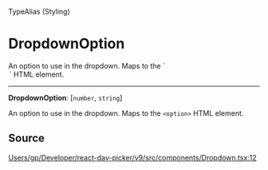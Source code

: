 <SectionTitle>TypeAlias (Styling)</SectionTitle>

# DropdownOption

<Description>
An option to use in the dropdown. Maps to the `<option>` HTML element.
</Description>

---

<a id="undefined" name="undefined"></a>

<SignatureMemberIdentifier>**DropdownOption**: [`number`, `string`]</SignatureMemberIdentifier>

An option to use in the dropdown. Maps to the `<option>` HTML element.

## Source

[Users/gp/Developer/react-day-picker/v9/src/components/Dropdown.tsx:12](https://github.com/gpbl/react-day-picker/blob/next/src/components/Dropdown.tsx#L12)
